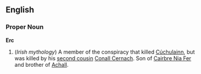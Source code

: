 ==English==

===Proper Noun===
'''Erc'''

#(''Irish mythology'') A member of the conspiracy that killed [[Cúchulainn]], but was killed by his [[second cousin]] [[Conall Cernach]].  Son of [[Cairbre Nia Fer]] and brother of [[Achall]].